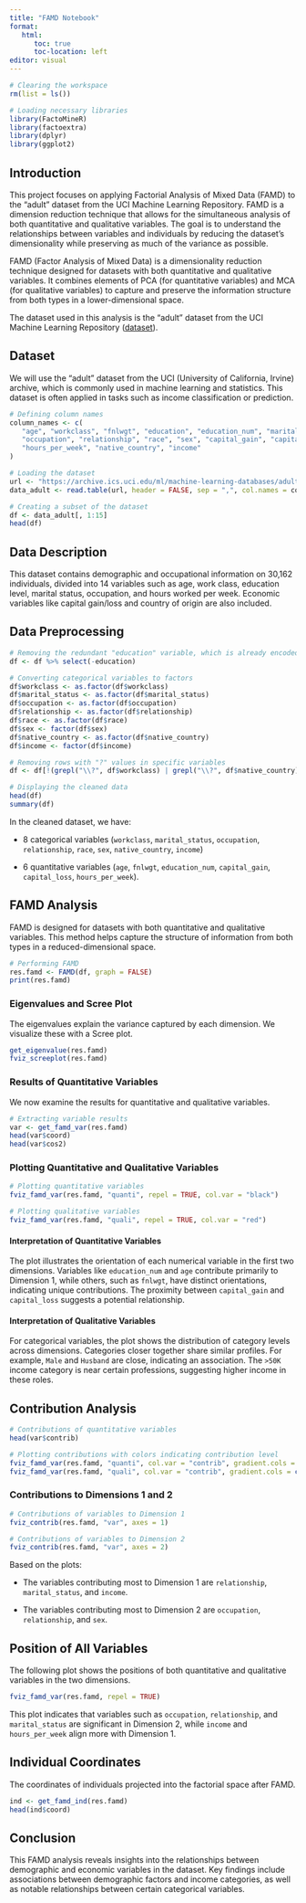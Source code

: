 ```yaml
---
title: "FAMD Notebook"
format:
   html:
      toc: true
      toc-location: left
editor: visual
---
```


```r
# Clearing the workspace
rm(list = ls())

# Loading necessary libraries
library(FactoMineR)
library(factoextra)
library(dplyr)
library(ggplot2)
```

## Introduction

This project focuses on applying Factorial Analysis of Mixed Data (FAMD) to the "adult" dataset from the UCI Machine Learning Repository. FAMD is a dimension reduction technique that allows for the simultaneous analysis of both quantitative and qualitative variables. The goal is to understand the relationships between variables and individuals by reducing the dataset's dimensionality while preserving as much of the variance as possible.

FAMD (Factor Analysis of Mixed Data) is a dimensionality reduction technique designed for datasets with both quantitative and qualitative variables. It combines elements of PCA (for quantitative variables) and MCA (for qualitative variables) to capture and preserve the information structure from both types in a lower-dimensional space.

The dataset used in this analysis is the "adult" dataset from the UCI Machine Learning Repository ([dataset](https://archive.ics.uci.edu/ml/machine-learning-databases/adult/adult.data)).

## Dataset

We will use the "adult" dataset from the UCI (University of California, Irvine) archive, which is commonly used in machine learning and statistics. This dataset is often applied in tasks such as income classification or prediction.

```r
# Defining column names
column_names <- c(
   "age", "workclass", "fnlwgt", "education", "education_num", "marital_status", 
   "occupation", "relationship", "race", "sex", "capital_gain", "capital_loss",
   "hours_per_week", "native_country", "income"
)

# Loading the dataset
url <- "https://archive.ics.uci.edu/ml/machine-learning-databases/adult/adult.data"
data_adult <- read.table(url, header = FALSE, sep = ",", col.names = column_names)

# Creating a subset of the dataset
df <- data_adult[, 1:15]
head(df)
```

## Data Description

This dataset contains demographic and occupational information on 30,162 individuals, divided into 14 variables such as age, work class, education level, marital status, occupation, and hours worked per week. Economic variables like capital gain/loss and country of origin are also included.

## Data **Preprocessing**

```r
# Removing the redundant "education" variable, which is already encoded as "education_num"
df <- df %>% select(-education)

# Converting categorical variables to factors
df$workclass <- as.factor(df$workclass)
df$marital_status <- as.factor(df$marital_status)
df$occupation <- as.factor(df$occupation)
df$relationship <- as.factor(df$relationship)
df$race <- as.factor(df$race)
df$sex <- factor(df$sex)
df$native_country <- as.factor(df$native_country)
df$income <- factor(df$income)

# Removing rows with "?" values in specific variables
df <- df[!(grepl("\\?", df$workclass) | grepl("\\?", df$native_country) | grepl("\\?", df$occupation)), ]

# Displaying the cleaned data
head(df)
summary(df)
```

In the cleaned dataset, we have:

-   8 categorical variables (`workclass`, `marital_status`, `occupation`, `relationship`, `race`, `sex`, `native_country`, `income`)

-   6 quantitative variables (`age`, `fnlwgt`, `education_num`, `capital_gain`, `capital_loss`, `hours_per_week`).

## FAMD **Analysis**

FAMD is designed for datasets with both quantitative and qualitative variables. This method helps capture the structure of information from both types in a reduced-dimensional space.

```r
# Performing FAMD
res.famd <- FAMD(df, graph = FALSE)
print(res.famd)
```

### Eigenvalues and Scree Plot

The eigenvalues explain the variance captured by each dimension. We visualize these with a Scree plot.

```r
get_eigenvalue(res.famd)
fviz_screeplot(res.famd)
```

### **Results of Quantitative Variables**

We now examine the results for quantitative and qualitative variables.

```r
# Extracting variable results
var <- get_famd_var(res.famd)
head(var$coord)
head(var$cos2)
```

### Plotting Quantitative and Qualitative Variables

```r
# Plotting quantitative variables
fviz_famd_var(res.famd, "quanti", repel = TRUE, col.var = "black")

# Plotting qualitative variables
fviz_famd_var(res.famd, "quali", repel = TRUE, col.var = "red")
```

#### Interpretation of Quantitative Variables

The plot illustrates the orientation of each numerical variable in the first two dimensions. Variables like `education_num` and `age` contribute primarily to Dimension 1, while others, such as `fnlwgt`, have distinct orientations, indicating unique contributions. The proximity between `capital_gain` and `capital_loss` suggests a potential relationship.

#### Interpretation of Qualitative Variables

For categorical variables, the plot shows the distribution of category levels across dimensions. Categories closer together share similar profiles. For example, `Male` and `Husband` are close, indicating an association. The `>50K` income category is near certain professions, suggesting higher income in these roles.

## Contribution Analysis

```r
# Contributions of quantitative variables
head(var$contrib)

# Plotting contributions with colors indicating contribution level
fviz_famd_var(res.famd, "quanti", col.var = "contrib", gradient.cols = c("#00AFBB", "#E7B800", "#FC4E07"), repel = TRUE)
fviz_famd_var(res.famd, "quali", col.var = "contrib", gradient.cols = c("#00AFBB", "#E7B800", "#FC4E07"))
```

### Contributions to Dimensions 1 and 2

```r
# Contributions of variables to Dimension 1
fviz_contrib(res.famd, "var", axes = 1)

# Contributions of variables to Dimension 2
fviz_contrib(res.famd, "var", axes = 2)
```

Based on the plots:

-   The variables contributing most to Dimension 1 are `relationship`, `marital_status`, and `income`.

-   The variables contributing most to Dimension 2 are `occupation`, `relationship`, and `sex`.

## Position of All Variables

The following plot shows the positions of both quantitative and qualitative variables in the two dimensions.

```r
fviz_famd_var(res.famd, repel = TRUE)
```

This plot indicates that variables such as `occupation`, `relationship`, and `marital_status` are significant in Dimension 2, while `income` and `hours_per_week` align more with Dimension 1.

## Individual Coordinates

The coordinates of individuals projected into the factorial space after FAMD.

```r
ind <- get_famd_ind(res.famd)
head(ind$coord)
```

## Conclusion

This FAMD analysis reveals insights into the relationships between demographic and economic variables in the dataset. Key findings include associations between demographic factors and income categories, as well as notable relationships between certain categorical variables.

